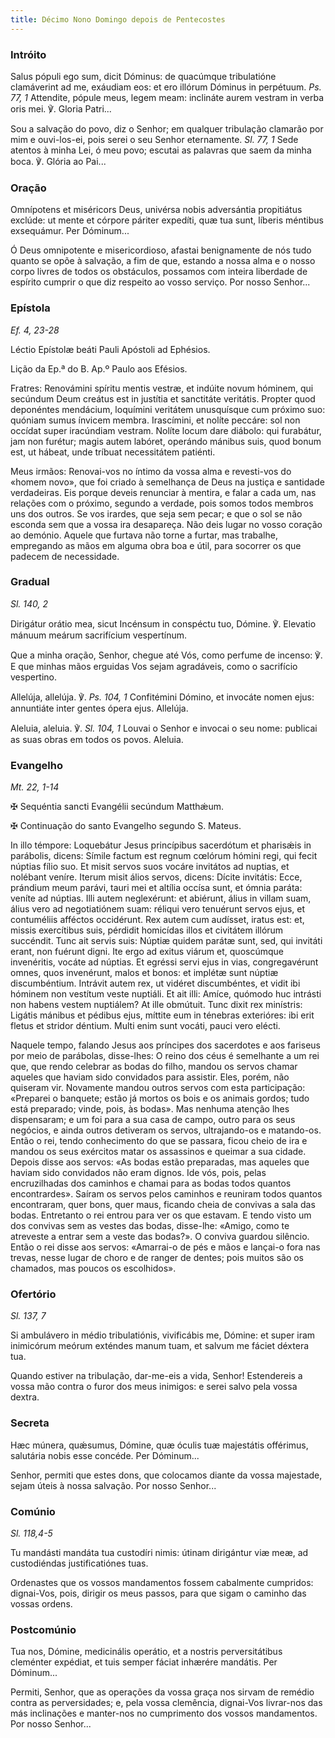 ```yaml
---
title: Décimo Nono Domingo depois de Pentecostes
---
```


### Intróito

<div class="side-by-side not-content">

Salus pópuli ego sum, dicit Dóminus: de quacúmque tribulatióne clamáverint
    ad me, exáudiam eos: et ero illórum Dóminus in perpétuum. <em>Ps. 77, 1</em>
    Attendite, pópule meus, legem meam: inclináte aurem vestram in verba oris mei.
    ℣. Gloria Patri...

Sou a salvação do povo, diz o Senhor; em qualquer tribulação clamarão por
    mim e ouvi-los-ei, pois serei o seu Senhor eternamente. <em>Sl. 77, 1</em>
    Sede atentos à minha Lei, ó meu povo; escutai as palavras que saem da minha boca.
    ℣. Glória ao Pai...

</div>

### Oração

<div class="side-by-side not-content">

Omnípotens et miséricors Deus, univérsa nobis adversántia propitiátus
    exclúde: ut mente et córpore páriter expedíti, quæ tua sunt, líberis
    méntibus exsequámur. Per Dóminum...

Ó Deus omnipotente e misericordioso, afastai benignamente de nós tudo quanto
    se opõe à salvação, a fim de que, estando a nossa alma e o nosso corpo
    livres de todos os obstáculos, possamos com inteira liberdade de espírito
    cumprir o que diz respeito ao vosso serviço. Por nosso Senhor...

</div>

### Epístola

<em>Ef. 4, 23-28</em>

<div class="side-by-side not-content">

Léctio Epístolæ beáti Pauli Apóstoli ad Ephésios.

Lição da Ep.ª do B. Ap.º Paulo aos Efésios.

Fratres: Renovámini spíritu mentis vestræ, et indúite novum hóminem, qui
    secúndum Deum creátus est in justítia et sanctitáte veritátis. Propter quod
    deponéntes mendácium, loquímini veritátem unusquísque cum próximo suo:
    quóniam sumus ínvicem membra. Irascímini, et nolíte peccáre: sol non occídat
    super iracúndiam vestram. Nolíte locum dare diábolo: qui furabátur, jam non
    furétur; magis autem labóret, operándo mánibus suis, quod bonum est, ut
    hábeat, unde tríbuat necessitátem patiénti.

Meus irmãos: Renovai-vos no íntimo da vossa alma e revesti-vos do «homem
    novo», que foi criado à semelhança de Deus na justiça e santidade
    verdadeiras. Eis porque deveis renunciar à mentira, e falar a cada um, nas
    relações com o próximo, segundo a verdade, pois somos todos membros uns dos
    outros. Se vos irardes, que seja sem pecar; e que o sol se não esconda sem
    que a vossa ira desapareça. Não deis lugar no vosso coração ao demónio.
    Aquele que furtava não torne a furtar, mas trabalhe, empregando as mãos em
    alguma obra boa e útil, para socorrer os que padecem de necessidade.

</div>

### Gradual

<em>Sl. 140, 2</em>

<div class="side-by-side not-content">

Dirigátur orátio mea, sicut Incénsum in conspéctu tuo, Dómine. ℣. Elevatio
    mánuum meárum sacrifícium vespertínum.

Que a minha oração, Senhor, chegue até Vós, como perfume de incenso: ℣. E
    que minhas mãos erguidas Vos sejam agradáveis, como o sacrifício vespertino.

Allelúja, allelúja. ℣. <em>Ps. 104, 1</em> Confitémini Dómino, et invocáte
    nomen ejus: annuntiáte inter gentes ópera ejus. Allelúja.

Aleluia, aleluia. ℣. <em>Sl. 104, 1</em> Louvai o Senhor e invocai o seu
    nome: publicai as suas obras em todos os povos. Aleluia.

</div>

### Evangelho

<em>Mt. 22, 1-14</em>

<div class="side-by-side not-content">

<span class="cross text-red-500">✠</span> Sequéntia sancti Evangélii
    secúndum Matthǽum.

<span class="cross text-red-500">✠</span> Continuação do santo Evangelho
    segundo S. Mateus.

In illo témpore: Loquebátur Jesus princípibus sacerdótum et pharisǽis in
    parábolis, dicens: Símile factum est regnum cœlórum hómini regi, qui fecit
    núptias fílio suo. Et misit servos suos vocáre invitátos ad nuptias, et
    nolébant veníre. Iterum misit álios servos, dicens: Dícite invitátis: Ecce,
    prándium meum parávi, tauri mei et altília occísa sunt, et ómnia paráta:
    veníte ad núptias. Illi autem neglexérunt: et abiérunt, álius in villam
    suam, álius vero ad negotiatiónem suam: réliqui vero tenuérunt servos ejus,
    et contuméliis afféctos occidérunt. Rex autem cum audísset, iratus est: et,
    missis exercítibus suis, pérdidit homicídas illos et civitátem illórum
    succéndit. Tunc ait servis suis: Núptiæ quidem parátæ sunt, sed, qui
    invitáti erant, non fuérunt digni. Ite ergo ad exitus viárum et, quoscúmque
    invenéritis, vocáte ad núptias. Et egréssi servi ejus in vias,
    congregavérunt omnes, quos invenérunt, malos et bonos: et implétæ sunt
    núptiæ discumbéntium. Intrávit autem rex, ut vidéret discumbéntes, et vidit
    ibi hóminem non vestítum veste nuptiáli. Et ait illi: Amíce, quómodo huc
    intrásti non habens vestem nuptiálem? At ille obmútuit. Tunc dixit rex
    minístris: Ligátis mánibus et pédibus ejus, míttite eum in ténebras
    exterióres: ibi erit fletus et stridor déntium. Multi enim sunt vocáti,
    pauci vero elécti.

Naquele tempo, falando Jesus aos príncipes dos sacerdotes e aos fariseus por
    meio de parábolas, disse-lhes: O reino dos céus é semelhante a um rei que,
    que rendo celebrar as bodas do filho, mandou os servos chamar aqueles que
    haviam sido convidados para assistir. Eles, porém, não quiseram vir.
    Novamente mandou outros servos com esta participação: «Preparei o banquete;
    estão já mortos os bois e os animais gordos; tudo está preparado; vinde,
    pois, às bodas». Mas nenhuma atenção lhes dispensaram; e um foi para a sua
    casa de campo, outro para os seus negócios, e ainda outros detiveram os
    servos, ultrajando-os e matando-os. Então o rei, tendo conhecimento do que
    se passara, ficou cheio de ira e mandou os seus exércitos matar os
    assassinos e queimar a sua cidade. Depois disse aos servos: «As bodas estão
    preparadas, mas aqueles que haviam sido convidados não eram dignos. Ide vós,
    pois, pelas encruzilhadas dos caminhos e chamai para as bodas todos quantos
    encontrardes». Saíram os servos pelos caminhos e reuniram todos quantos
    encontraram, quer bons, quer maus, ficando cheia de convivas a sala das
    bodas. Entretanto o rei entrou para ver os que estavam. E tendo visto um dos
    convivas sem as vestes das bodas, disse-lhe: «Amigo, como te atreveste a
    entrar sem a veste das bodas?». O conviva guardou silêncio. Então o rei
    disse aos servos: «Amarrai-o de pés e mãos e lançai-o fora nas trevas, nesse
    lugar de choro e de ranger de dentes; pois muitos são os chamados, mas
    poucos os escolhidos».

</div>

### Ofertório

<em>Sl. 137, 7</em>

<div class="side-by-side not-content">

Si ambulávero in médio tribulatiónis, vivificábis me, Dómine: et super iram
    inimicórum meórum exténdes manum tuam, et salvum me fáciet déxtera tua.

Quando estiver na tribulação, dar-me-eis a vida, Senhor! Estendereis a vossa
    mão contra o furor dos meus inimigos: e serei salvo pela vossa dextra.

</div>

### Secreta

<div class="side-by-side not-content">

Hæc múnera, quǽsumus, Dómine, quæ óculis tuæ majestátis offérimus, salutária
    nobis esse concéde. Per Dóminum...

Senhor, permiti que estes dons, que colocamos diante da vossa majestade,
    sejam úteis à nossa salvação. Por nosso Senhor...

</div>

### Comúnio

<em>Sl. 118,4-5</em>

<div class="side-by-side not-content">

Tu mandásti mandáta tua custodíri nimis: útinam dirigántur viæ meæ, ad
    custodiéndas justificatiónes tuas.

Ordenastes que os vossos mandamentos fossem cabalmente cumpridos:
    dignai-Vos, pois, dirigir os meus passos, para que sigam o caminho das
    vossas ordens.

</div>

### Postcomúnio

<div class="side-by-side not-content">

Tua nos, Dómine, medicinális operátio, et a nostris perversitátibus
    cleménter expédiat, et tuis semper fáciat inhærére mandátis. Per Dóminum...

Permiti, Senhor, que as operações da vossa graça nos sirvam de remédio
    contra as perversidades; e, pela vossa clemência, dignai-Vos livrar-nos das
    más inclinações e manter-nos no cumprimento dos vossos mandamentos. Por
    nosso Senhor...

</div>
